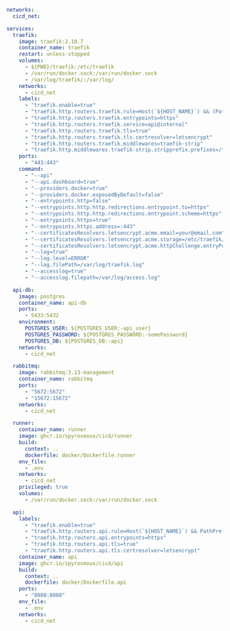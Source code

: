 ```yaml
networks:
  cicd_net:

services:
  traefik:
    image: traefik:2.10.7
    container_name: traefik
    restart: unless-stopped
    volumes:
      - ${PWD}/traefik:/etc/traefik
      - /var/run/docker.sock:/var/run/docker.sock
      - /var/log/traefik/:/var/log/
    networks:
      - cicd_net
    labels:
      - "traefik.enable=true"
      - "traefik.http.routers.traefik.rule=Host(`${HOST_NAME}`) && (PathPrefix(`/traefik`) || PathPrefix(`/api`))"
      - "traefik.http.routers.traefik.entrypoints=https"
      - "traefik.http.routers.traefik.service=api@internal"
      - "traefik.http.routers.traefik.tls=true"
      - "traefik.http.routers.traefik.tls.certresolver=letsencrypt"
      - "traefik.http.routers.traefik.middlewares=traefik-strip"
      - "traefik.http.middlewares.traefik-strip.stripprefix.prefixes=/traefik"
    ports:
      - "443:443"
    command:
      - "--api"
      - "--api.dashboard=true"
      - "--providers.docker=true"
      - "--providers.docker.exposedByDefault=false"
      - "--entrypoints.http=false"
      - "--entrypoints.http.http.redirections.entrypoint.to=https"
      - "--entrypoints.http.http.redirections.entrypoint.scheme=https"
      - "--entrypoints.https=true"
      - "--entrypoints.https.address=:443"
      - "--certificatesResolvers.letsencrypt.acme.email=your@email.com"
      - "--certificatesResolvers.letsencrypt.acme.storage=/etc/traefik/acme.json"
      - "--certificatesResolvers.letsencrypt.acme.httpChallenge.entryPoint=https"
      - "--log=true"
      - "--log.level=ERROR"
      - "--log.filePath=/var/log/traefik.log"
      - "--accesslog=true"
      - "--accesslog.filepath=/var/log/access.log"

  api-db:
    image: postgres
    container_name: api-db
    ports:
      - 5433:5432
    environment:
      POSTGRES_USER: ${POSTGRES_USER:-api_user}
      POSTGRES_PASSWORD: ${POSTGRES_PASSWORD:-somePassword}
      POSTGRES_DB: ${POSTGRES_DB:-api}
    networks:
      - cicd_net

  rabbitmq:
    image: rabbitmq:3.13-management
    container_name: rabbitmq
    ports:
      - "5672:5672"
      - "15672:15672"
    networks:
      - cicd_net

  runner:
    container_name: runner
    image: ghcr.io/spyrosmoux/cicd/runner
    build:
      context: ..
      dockerfile: docker/Dockerfile.runner
    env_file:
      - .env
    networks:
      - cicd_net
    privileged: true
    volumes:
      - /var/run/docker.sock:/var/run/docker.sock

  api:
    labels:
      - "traefik.enable=true"
      - "traefik.http.routers.api.rule=Host(`${HOST_NAME}`) && PathPrefix(`/app/cicd/api`)"
      - "traefik.http.routers.api.entrypoints=https"
      - "traefik.http.routers.api.tls=true"
      - "traefik.http.routers.api.tls.certresolver=letsencrypt"
    container_name: api
    image: ghcr.io/spyrosmoux/cicd/api
    build:
      context: ..
      dockerfile: docker/Dockerfile.api
    ports:
      - "8080:8080"
    env_file:
      - .env
    networks:
      - cicd_net
```
